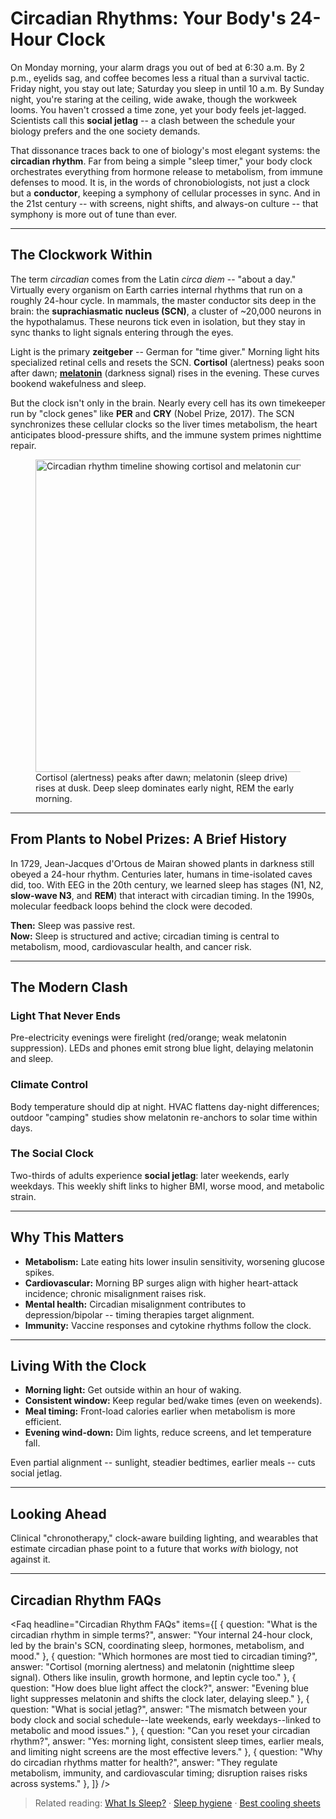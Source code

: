 
# Circadian Rhythms: Your Body's 24-Hour Clock

On Monday morning, your alarm drags you out of bed at 6:30 a.m. By 2 p.m., eyelids sag, and coffee becomes less a ritual than a survival tactic. Friday night, you stay out late; Saturday you sleep in until 10 a.m. By Sunday night, you're staring at the ceiling, wide awake, though the workweek looms. You haven't crossed a time zone, yet your body feels jet-lagged. Scientists call this **social jetlag** -- a clash between the schedule your biology prefers and the one society demands.

That dissonance traces back to one of biology's most elegant systems: the **circadian rhythm**. Far from being a simple "sleep timer," your body clock orchestrates everything from hormone release to metabolism, from immune defenses to mood. It is, in the words of chronobiologists, not just a clock but a **conductor**, keeping a symphony of cellular processes in sync. And in the 21st century -- with screens, night shifts, and always-on culture -- that symphony is more out of tune than ever.

---

## The Clockwork Within

The term *circadian* comes from the Latin *circa diem* -- "about a day." Virtually every organism on Earth carries internal rhythms that run on a roughly 24-hour cycle. In mammals, the master conductor sits deep in the brain: the **suprachiasmatic nucleus (SCN)**, a cluster of ~20,000 neurons in the hypothalamus. These neurons tick even in isolation, but they stay in sync thanks to light signals entering through the eyes.

Light is the primary **zeitgeber** -- German for "time giver." Morning light hits specialized retinal cells and resets the SCN. **Cortisol** (alertness) peaks soon after dawn; **[melatonin](/supplements/what-is-melatonin)** (darkness signal) rises in the evening. These curves bookend wakefulness and sleep.

But the clock isn't only in the brain. Nearly every cell has its own timekeeper run by "clock genes" like **PER** and **CRY** (Nobel Prize, 2017). The SCN synchronizes these cellular clocks so the liver times metabolism, the heart anticipates blood-pressure shifts, and the immune system primes nighttime repair.

<figure>
  <img src="/images/circadian_timeline_web3_v2.png" alt="Circadian rhythm timeline showing cortisol and melatonin curves, day/night shading, and typical sleep window" width="1200" height="500" />
  <figcaption>
    Cortisol (alertness) peaks after dawn; melatonin (sleep drive) rises at dusk. Deep sleep dominates early night, REM the early morning.
  </figcaption>
</figure>

---

## From Plants to Nobel Prizes: A Brief History

In 1729, Jean-Jacques d'Ortous de Mairan showed plants in darkness still obeyed a 24-hour rhythm. Centuries later, humans in time-isolated caves did, too. With EEG in the 20th century, we learned sleep has stages (N1, N2, **slow-wave N3**, and **REM**) that interact with circadian timing. In the 1990s, molecular feedback loops behind the clock were decoded.

**Then:** Sleep was passive rest.  
**Now:** Sleep is structured and active; circadian timing is central to metabolism, mood, cardiovascular health, and cancer risk.

---

## The Modern Clash

### Light That Never Ends
Pre-electricity evenings were firelight (red/orange; weak melatonin suppression). LEDs and phones emit strong blue light, delaying melatonin and sleep.

### Climate Control
Body temperature should dip at night. HVAC flattens day-night differences; outdoor "camping" studies show melatonin re-anchors to solar time within days.

### The Social Clock
Two-thirds of adults experience **social jetlag**: later weekends, early weekdays. This weekly shift links to higher BMI, worse mood, and metabolic strain.

---

## Why This Matters

- **Metabolism:** Late eating hits lower insulin sensitivity, worsening glucose spikes.  
- **Cardiovascular:** Morning BP surges align with higher heart-attack incidence; chronic misalignment raises risk.  
- **Mental health:** Circadian misalignment contributes to depression/bipolar -- timing therapies target alignment.  
- **Immunity:** Vaccine responses and cytokine rhythms follow the clock.

---

## Living With the Clock

- **Morning light:** Get outside within an hour of waking.  
- **Consistent window:** Keep regular bed/wake times (even on weekends).  
- **Meal timing:** Front-load calories earlier when metabolism is more efficient.  
- **Evening wind-down:** Dim lights, reduce screens, and let temperature fall.

Even partial alignment -- sunlight, steadier bedtimes, earlier meals -- cuts social jetlag.

---

## Looking Ahead

Clinical "chronotherapy," clock-aware building lighting, and wearables that estimate circadian phase point to a future that works *with* biology, not against it.

---

## Circadian Rhythm FAQs

<Faq
  headline="Circadian Rhythm FAQs"
  items={[
    { question: "What is the circadian rhythm in simple terms?", answer: "Your internal 24-hour clock, led by the brain's SCN, coordinating sleep, hormones, metabolism, and mood." },
    { question: "Which hormones are most tied to circadian timing?", answer: "Cortisol (morning alertness) and melatonin (nighttime sleep signal). Others like insulin, growth hormone, and leptin cycle too." },
    { question: "How does blue light affect the clock?", answer: "Evening blue light suppresses melatonin and shifts the clock later, delaying sleep." },
    { question: "What is social jetlag?", answer: "The mismatch between your body clock and social schedule--late weekends, early weekdays--linked to metabolic and mood issues." },
    { question: "Can you reset your circadian rhythm?", answer: "Yes: morning light, consistent sleep times, earlier meals, and limiting night screens are the most effective levers." },
    { question: "Why do circadian rhythms matter for health?", answer: "They regulate metabolism, immunity, and cardiovascular timing; disruption raises risks across systems." },
  ]}
/>

> Related reading: [What Is Sleep?](/learn/basics/what-is-sleep) · [Sleep hygiene](#) · [Best cooling sheets](/blog/best-cooling-sheets)
